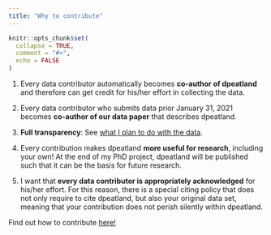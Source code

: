 ```yaml
---
title: "Why to contribute"
---
```


```r
knitr::opts_chunk$set(
  collapse = TRUE,
  comment = "#>",
  echo = FALSE
)
```

1. Every data contributor automatically becomes **co-author of dpeatland** and therefore can get credit for his/her effort in collecting the data.

2. Every data contributor who submits data prior January 31, 2021 becomes **co-author of our data paper** that describes dpeatland.

3. **Full transparency**: See [what I plan to do with the data](a02-What-I-plan-to-do-with-the-data.html).

4. Every contribution makes dpeatland **more useful for research**, including your own! At the end of my PhD project, dpeatland will be published such that it can be the basis for future research.

5. I want that **every data contributor is appropriately acknowledged** for his/her effort. For this reason, there is a special citing policy that does not only require to cite dpeatland, but also your original data set, meaning that your contribution does not perish silently within dpeatland.

Find out how to contribute [here!](a03-How-to-contribute.html)
